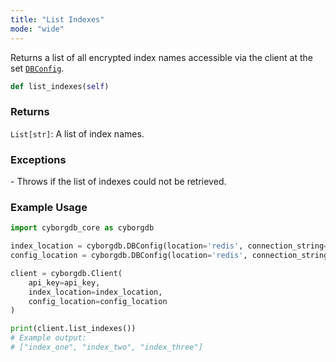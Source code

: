 ```yaml
---
title: "List Indexes"
mode: "wide"
---
```


Returns a list of all encrypted index names accessible via the client at the set [`DBConfig`](../types#dbconfig).

```python
def list_indexes(self)
```

### Returns

`List[str]`: A list of index names.

### Exceptions

<AccordionGroup>
    <Accordion title="RuntimeError">
        - Throws if the list of indexes could not be retrieved.
    </Accordion>
</AccordionGroup>

### Example Usage

```python
import cyborgdb_core as cyborgdb

index_location = cyborgdb.DBConfig(location='redis', connection_string="redis://localhost")
config_location = cyborgdb.DBConfig(location='redis', connection_string="redis://localhost")

client = cyborgdb.Client(
    api_key=api_key,
    index_location=index_location,
    config_location=config_location
)

print(client.list_indexes())
# Example output:
# ["index_one", "index_two", "index_three"]
```